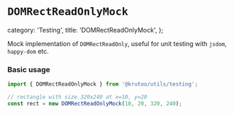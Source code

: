 # `DOMRectReadOnlyMock`

  category: 'Testing',
  title: 'DOMRectReadOnlyMock',
};

Mock implementation of `DOMRectReadOnly`, useful for unit testing with `jsdom`, `happy-dom` etc.

### Basic usage

```ts
import { DOMRectReadOnlyMock } from '@krutoo/utils/testing';

// rectangle with size 320x240 at x=10, y=20
const rect = new DOMRectReadOnlyMock(10, 20, 320, 240);
```
